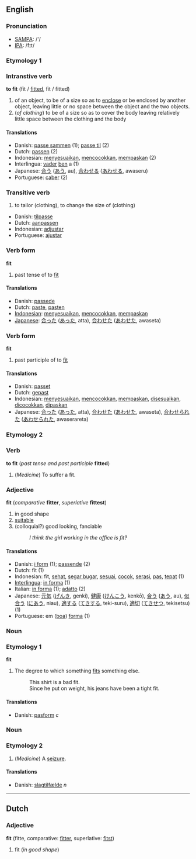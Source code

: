 ==English==
=== Pronunciation ===
*[[w:SAMPA|SAMPA]]: /'/
*[[w:IPA|IPA]]: /fɪt/

===Etymology 1===

=== Intranstive verb ===
'''to fit''' (fit / [[fitted]], fit / fitted)

# of an object, to be of a size so as to [[enclose]] or be enclosed by another object, leaving little or no space between the object and the two objects.
# (''of clothing'') to be of a size so as to cover the body leaving relatively little space between the clothing and the body

==== Translations ====
*Danish: [[passe sammen]] (1); [[passe til]] (2)
*Dutch: [[passen]] (2) 
*Indonesian: [[sesuai|menyesuaikan]], [[cocok|mencocokkan]], [[pas|mempaskan]] (2)
*Interlingua: [[vader]] [[ben]] a (1)
*Japanese: [[合う]] ([[あう]], au), [[合わせる]] ([[あわせる]], awaseru)
*Portuguese: [[caber]] (2)

===Transitive verb===
# to tailor (clothing), to change the size of (clothing)

*Danish: [[tilpasse]]
*Dutch: [[aanpassen]]
*Indonesian: [[adjustar]]
*Portuguese: [[ajustar]]

=== Verb form ===
'''fit'''

# past tense of to [[fit]] <!--Is this in the US only?  I think the UK uses "fitted" in this sense-->

==== Translations ====
*Danish: [[passede]]
*Dutch: [[paste]], [[pasten]]
*[[Indonesian]]: [[sesuai|menyesuaikan]], [[cocok|mencocokkan]], [[pas|mempaskan]]
*[[Japanese]]: [[合った]] ([[あった]], atta), [[合わせた]] ([[あわせた]], awaseta)

=== Verb form ===
'''fit'''

# past participle of to [[fit]]

==== Translations ====
*Danish: [[passet]]
*Dutch: [[gepast]]
*Indonesian: [[sesuai|menyesuaikan]], [[cocok|mencocokkan]], [[pas|mempaskan]], [[sesuai|disesuaikan]], [[cocok|dicocokkan]], [[pas|dipaskan]]
*Japanese: [[合った]] ([[あった]], atta), [[合わせた]] ([[あわせた]], awaseta), [[合わせられた]] ([[あわせられた]], awaserareta)

===Etymology 2===

===Verb===
'''to fit''' (''past tense and past participle'' '''fitted''')

#(''Medicine'') To suffer a fit.

=== Adjective ===
'''fit''' (''comparative'' '''fitter''', ''superlative'' '''fittest''')

# in good shape
# [[suitable]]
# (colloquial?) good looking, fanciable
#: ''I think the girl working in the office is fit?''

==== Translations ====
*Danish: [[i form]] (1); [[passende]] (2)
*Dutch: fit (1)
*Indonesian: fit, [[sehat]], [[segar bugar]], [[sesuai]], [[cocok]], [[serasi]], [[pas]], [[tepat]] (1)
*[[Interlingua]]: [[in forma]] (1)
*Italian: [[in forma]] (1); [[adatto]] (2)
*Japanese: [[元気]] ([[げんき]], genki), [[健康]] ([[けんこう]], kenkō), [[合う]] ([[あう]], au), [[似合う]] ([[にあう]], niau), [[適する]] ([[てきする]], teki-suru), [[適切]] ([[てきせつ]], tekisetsu) (1)
*Portuguese: em ([[boa]]) [[forma]] (1)

===Noun===
===Etymology 1===
'''fit'''

#The degree to which something [[fit]]s something else.
#: This shirt is a bad fit.
#: Since he put on weight, his jeans have been a tight fit.

====Translations====
*Danish: [[pasform]] ''c''

===Noun===
===Etymology 2===

# (''Medicine'') A [[seizure]].

====Translations====
*Danish: [[slagtilfælde]] ''n''

----
==Dutch==
=== Adjective ===
'''fit''' (fitte, comparative: [[fitter]], superlative: [[fitst]])

#fit (''in good shape'')